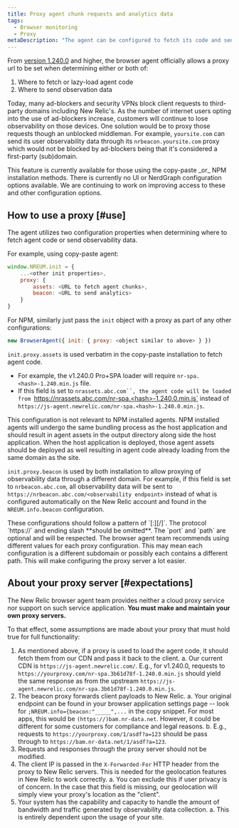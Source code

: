 ```yaml
---
title: Proxy agent chunk requests and analytics data
tags:
  - Browser monitoring
  - Proxy
metaDescription: "The agent can be configured to fetch its code and send analytics through a proxy server instead of New Relic's endpoints."
---
```


From [version 1.240.0](/docs/release-notes/new-relic-browser-release-notes/browser-agent-release-notes) and higher, the browser agent officially allows a proxy url to be set when determining either or both of:

1. Where to fetch or lazy-load agent code
2. Where to send observation data

Today, many ad-blockers and security VPNs block client requests to third-party domains including New Relic's. As the number of internet users opting into the use of ad-blockers increase, customers will continue to lose observability on those devices. One solution would be to proxy those requests though an unblocked middleman. For example, `yoursite.com` can send its user observability data through its `nrbeacon.yoursite.com` proxy which would not be blocked by ad-blockers being that it's considered a first-party (sub)domain.

<Callout variant="important">
  This feature is currently available for those using the copy-paste _or_ NPM installation methods. There is currently no UI or NerdGraph configuration options available. We are continuing to work on improving access to these and other configuration options.
</Callout>

## How to use a proxy [#use]

The agent utilizes two configuration properties when determining where to fetch agent code or send observability data.

For example, using copy-paste agent:

```js
window.NREUM.init = {
    ...<other init properties>,
    proxy: {
        assets: <URL to fetch agent chunks>,
        beacon: <URL to send analytics>
    }
}
```

For NPM, similarly just pass the `init` object with a proxy as part of any other configurations:

```js
new BrowserAgent({ init: { proxy: <object similar to above> } })
```

`init.proxy.assets` is used verbatim in the copy-paste installation to fetch agent code.

* For example, the v1.240.0 Pro+SPA loader will require `nr-spa.<hash>-1.240.min.js` file.
* If this field is set to `nrassets.abc.com``, the agent code will be loaded from `https://nrassets.abc.com/nr-spa.<hash>-1.240.0.min.js` instead of `https://js-agent.newrelic.com/nr-spa.<hash>-1.240.0.min.js`.

This configuration is not relevant to NPM installed agents. NPM installed agents will undergo the same bundling process as the host application and should result in agent assets in the output directory along side the host application. When the host application is deployed, those agent assets should be deployed as well resulting in agent code already loading from the same domain as the site.

`init.proxy.beacon` is used by both installation to allow proxying of observability data through a different domain. For example, if this field is set to `nrbeacon.abc.com`, all observability data will be sent to `https://nrbeacon.abc.com/<observability endpoint>` instead of what is configured automatically on the New Relic account and found in the `NREUM.info.beacon` configuration.

<Callout variant="important">
These configurations should follow a pattern of `<domain>[:<port>][/<path>]`. The protocol `https://` and ending slash **should be omitted**. The `port` and `path` are optional and will be respected.
</Callout>


<Callout variant="tip">
The browser agent team recommends using different values for each proxy configuration. This may mean each configuration is a different subdomain or possibly each contains a different path. This will make configuring the proxy server a lot easier.
</Callout>

## About your proxy server [#expectations]

The New Relic browser agent team provides neither a cloud proxy service nor support on such service application. **You must make and maintain your own proxy servers.**

To that effect, some assumptions are made about your proxy that must hold true for full functionality:

1. As mentioned above, if a proxy is used to load the agent code, it should fetch them from our CDN and pass it back to the client.
  a. Our current CDN is `https://js-agent.newrelic.com/`. E.g., for v1.240.0, requests to `https://yourproxy.com/nr-spa.3b61d78f-1.240.0.min.js` should yield the same response as from the upstream `https://js-agent.newrelic.com/nr-spa.3b61d78f-1.240.0.min.js`.
2. The beacon proxy forwards client payloads to New Relic.
  a. Your original endpoint can be found in your browser application settings page -- look for `;NREUM.info={beacon:"_____",...` in the copy snippet. For most apps, this would be `(https://)bam.nr-data.net`. However, it could be different for some customers for compliance and legal reasons.
  b. E.g., requests to `https://yourproxy.com/1/asdf?a=123` should be pass through to `https://bam.nr-data.net/1/asdf?a=123`.
3. Requests and responses through the proxy server should not be modified.
4. The client IP is passed in the `X-Forwarded-For` HTTP header from the proxy to New Relic servers. This is needed for the geolocation features in New Relic to work correctly.
  a. You can exclude this if user privacy is of concern. In the case that this field is missing, our geolocation will simply view your proxy's location as the "client".
5. Your system has the capability and capacity to handle the amount of bandwidth and traffic generated by observability data collection.
  a. This is entirely dependent upon the usage of your site.
